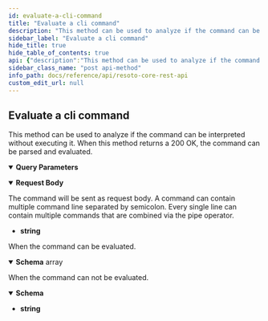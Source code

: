 ```yaml
---
id: evaluate-a-cli-command
title: "Evaluate a cli command"
description: "This method can be used to analyze if the command can be interpreted without executing it."
sidebar_label: "Evaluate a cli command"
hide_title: true
hide_table_of_contents: true
api: {"description":"This method can be used to analyze if the command can be interpreted without executing it.\nWhen this method returns a 200 OK, the command can be parsed and evaluated.\n","parameters":[{"name":"env","description":"All search parameter form the environment passed to the CLI interpreter.","in":"query","schema":{"type":"object","additionalProperties":true}}],"requestBody":{"description":"The command will be sent as request body.\nA command can contain multiple command line separated by semicolon.\nEvery single line can contain multiple commands that are combined via the pipe operator.\n","content":{"text/plain":{"schema":{"type":"string","example":"json [1,2,3,4,5,6] | count"}}}},"tags":["cli"],"responses":{"200":{"description":"When the command can be evaluated.","content":{"application/json":{"schema":{"type":"array","items":{"type":"object","additionalProperties":true}}}}},"300":{"description":"When the command can not be evaluated.","content":{"text/plain":{"schema":{"type":"string"}}}}},"method":"post","path":"/cli/evaluate","servers":[{"url":"https://{host}:{port}","variables":{"host":{"default":"localhost"},"port":{"default":"8900"}}}],"info":{"title":"Resoto Core REST API","version":"V1"},"postman":{"name":"Evaluate a cli command","description":{"content":"This method can be used to analyze if the command can be interpreted without executing it.\nWhen this method returns a 200 OK, the command can be parsed and evaluated.\n","type":"text/plain"},"url":{"path":["cli","evaluate"],"host":["{{baseUrl}}"],"query":[],"variable":[]},"header":[{"key":"Content-Type","value":"text/plain"},{"key":"Accept","value":"application/json"}],"method":"POST","body":{"mode":"raw","raw":"\"\""}}}
sidebar_class_name: "post api-method"
info_path: docs/reference/api/resoto-core-rest-api
custom_edit_url: null
---
```



## Evaluate a cli command

This method can be used to analyze if the command can be interpreted without executing it. When this method returns a 200 OK, the command can be parsed and evaluated.

<details style={{"marginBottom":"1rem"}} data-collapsed={false} open={true}><summary style={{}}><strong>Query Parameters</strong></summary><div><ul><ParamsItem className={"paramsItem"} param={{"name":"env","description":"All search parameter form the environment passed to the CLI interpreter.","in":"query","schema":{"type":"object","additionalProperties":true}}}></ParamsItem></ul></div></details><MimeTabs><TabItem label={"text/plain"} value={"text/plain-schema"}><details style={{}} data-collapsed={false} open={true}><summary style={{"textAlign":"left"}}><strong>Request Body</strong></summary><div style={{"textAlign":"left","marginLeft":"1rem"}}><div style={{"marginTop":"1rem","marginBottom":"1rem"}}>

The command will be sent as request body. A command can contain multiple command line separated by semicolon. Every single line can contain multiple commands that are combined via the pipe operator.

</div></div><ul style={{"marginLeft":"1rem"}}><li><div><strong>string</strong></div></li></ul></details></TabItem></MimeTabs><div><ApiTabs><TabItem label={"200"} value={"200"}><div>

When the command can be evaluated.

</div><div><MimeTabs schemaType={"response"}><TabItem label={"application/json"} value={"application/json"}><SchemaTabs><TabItem label={"Schema"} value={"Schema"}><details style={{}} data-collapsed={false} open={true}><summary style={{"textAlign":"left"}}><strong>Schema</strong><span style={{"opacity":"0.6"}}> array</span></summary><div style={{"textAlign":"left","marginLeft":"1rem"}}></div><ul style={{"marginLeft":"1rem"}}></ul></details></TabItem><TabItem label={"Example (from schema)"} value={"Example (from schema)"}><ResponseSamples responseExample={"[\n  {}\n]"} language={"json"}></ResponseSamples></TabItem></SchemaTabs></TabItem></MimeTabs></div></TabItem><TabItem label={"300"} value={"300"}><div>

When the command can not be evaluated.

</div><div><MimeTabs schemaType={"response"}><TabItem label={"text/plain"} value={"text/plain"}><SchemaTabs><TabItem label={"Schema"} value={"Schema"}><details style={{}} data-collapsed={false} open={true}><summary style={{"textAlign":"left"}}><strong>Schema</strong></summary><div style={{"textAlign":"left","marginLeft":"1rem"}}></div><ul style={{"marginLeft":"1rem"}}><li><div><strong>string</strong></div></li></ul></details></TabItem></SchemaTabs></TabItem></MimeTabs></div></TabItem></ApiTabs></div>
